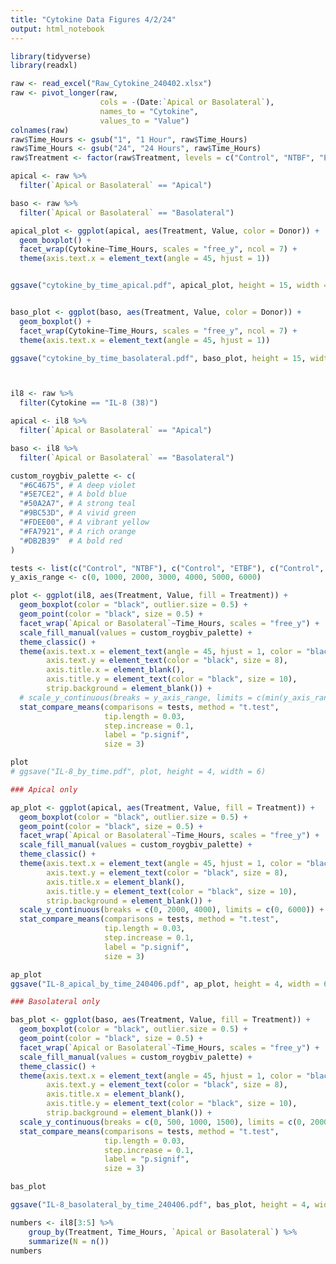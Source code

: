 ```yaml
---
title: "Cytokine Data Figures 4/2/24"
output: html_notebook
---
```


```r
library(tidyverse)
library(readxl)
```

```r
raw <- read_excel("Raw_Cytokine_240402.xlsx")
raw <- pivot_longer(raw,
                    cols = -(Date:`Apical or Basolateral`), 
                    names_to = "Cytokine", 
                    values_to = "Value")
colnames(raw)
raw$Time_Hours <- gsub("1", "1 Hour", raw$Time_Hours)
raw$Time_Hours <- gsub("24", "24 Hours", raw$Time_Hours)
raw$Treatment <- factor(raw$Treatment, levels = c("Control", "NTBF", "ETBF", "dETBF", "NTBF_BFT", "NTBF_EPS", "NTBF_BFT_EPS"))

apical <- raw %>%
  filter(`Apical or Basolateral` == "Apical")

baso <- raw %>%
  filter(`Apical or Basolateral` == "Basolateral")

apical_plot <- ggplot(apical, aes(Treatment, Value, color = Donor)) +
  geom_boxplot() +
  facet_wrap(Cytokine~Time_Hours, scales = "free_y", ncol = 7) +
  theme(axis.text.x = element_text(angle = 45, hjust = 1))


ggsave("cytokine_by_time_apical.pdf", apical_plot, height = 15, width = 15)


baso_plot <- ggplot(baso, aes(Treatment, Value, color = Donor)) +
  geom_boxplot() +
  facet_wrap(Cytokine~Time_Hours, scales = "free_y", ncol = 7) +
  theme(axis.text.x = element_text(angle = 45, hjust = 1))

ggsave("cytokine_by_time_basolateral.pdf", baso_plot, height = 15, width = 15)




```

```r
il8 <- raw %>%
  filter(Cytokine == "IL-8 (38)")

apical <- il8 %>%
  filter(`Apical or Basolateral` == "Apical") 

baso <- il8 %>%
  filter(`Apical or Basolateral` == "Basolateral")

custom_roygbiv_palette <- c(
  "#6C4675", # A deep violet
  "#5E7CE2", # A bold blue
  "#50A2A7", # A strong teal
  "#9BC53D", # A vivid green
  "#FDEE00", # A vibrant yellow
  "#FA7921", # A rich orange
  "#DB2B39"  # A bold red
)

tests <- list(c("Control", "NTBF"), c("Control", "ETBF"), c("Control", "dETBF"), c("Control", "NTBF_BFT"), c("Control", "NTBF_EPS"), c("Control", "NTBF_BFT_EPS"))
y_axis_range <- c(0, 1000, 2000, 3000, 4000, 5000, 6000)

plot <- ggplot(il8, aes(Treatment, Value, fill = Treatment)) +
  geom_boxplot(color = "black", outlier.size = 0.5) +
  geom_point(color = "black", size = 0.5) +
  facet_wrap(`Apical or Basolateral`~Time_Hours, scales = "free_y") +
  scale_fill_manual(values = custom_roygbiv_palette) +
  theme_classic() +
  theme(axis.text.x = element_text(angle = 45, hjust = 1, color = "black", size = 8),
        axis.text.y = element_text(color = "black", size = 8),
        axis.title.x = element_blank(),
        axis.title.y = element_text(color = "black", size = 10),
        strip.background = element_blank()) +
  # scale_y_continuous(breaks = y_axis_range, limits = c(min(y_axis_range), max(y_axis_range))) +
  stat_compare_means(comparisons = tests, method = "t.test",
                     tip.length = 0.03,
                     step.increase = 0.1,
                     label = "p.signif",
                     size = 3)

plot
# ggsave("IL-8_by_time.pdf", plot, height = 4, width = 6)

### Apical only

ap_plot <- ggplot(apical, aes(Treatment, Value, fill = Treatment)) +
  geom_boxplot(color = "black", outlier.size = 0.5) +
  geom_point(color = "black", size = 0.5) +
  facet_wrap(`Apical or Basolateral`~Time_Hours, scales = "free_y") +
  scale_fill_manual(values = custom_roygbiv_palette) +
  theme_classic() +
  theme(axis.text.x = element_text(angle = 45, hjust = 1, color = "black", size = 8),
        axis.text.y = element_text(color = "black", size = 8),
        axis.title.x = element_blank(),
        axis.title.y = element_text(color = "black", size = 10),
        strip.background = element_blank()) +
  scale_y_continuous(breaks = c(0, 2000, 4000), limits = c(0, 6000)) +
  stat_compare_means(comparisons = tests, method = "t.test",
                     tip.length = 0.03,
                     step.increase = 0.1,
                     label = "p.signif",
                     size = 3)

ap_plot
ggsave("IL-8_apical_by_time_240406.pdf", ap_plot, height = 4, width = 6)

### Basolateral only

bas_plot <- ggplot(baso, aes(Treatment, Value, fill = Treatment)) +
  geom_boxplot(color = "black", outlier.size = 0.5) +
  geom_point(color = "black", size = 0.5) +
  facet_wrap(`Apical or Basolateral`~Time_Hours, scales = "free_y") +
  scale_fill_manual(values = custom_roygbiv_palette) +
  theme_classic() +
  theme(axis.text.x = element_text(angle = 45, hjust = 1, color = "black", size = 8),
        axis.text.y = element_text(color = "black", size = 8),
        axis.title.x = element_blank(),
        axis.title.y = element_text(color = "black", size = 10),
        strip.background = element_blank()) +
  scale_y_continuous(breaks = c(0, 500, 1000, 1500), limits = c(0, 2000)) +
  stat_compare_means(comparisons = tests, method = "t.test",
                     tip.length = 0.03,
                     step.increase = 0.1,
                     label = "p.signif",
                     size = 3)

bas_plot

ggsave("IL-8_basolateral_by_time_240406.pdf", bas_plot, height = 4, width = 6)

numbers <- il8[3:5] %>%
    group_by(Treatment, Time_Hours, `Apical or Basolateral`) %>%
    summarize(N = n())
numbers
```


